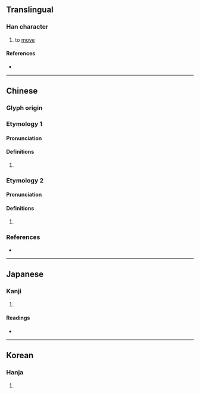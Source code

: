 {{character info/new}}
==Translingual==

===Han character===
{{Han char|rn=30|rad=口|as=04|sn=7|four=61010|canj=ROP|ids=⿰口化}}

# to [[move]]

====References====
* {{Han ref|kx=0178.120|dkj=03348|dj=0395.170|hdz=10590.050|uh=542A|ud=21546|bh=CA78|bd=51832}}

----

==Chinese==
{{attn|ltc}}{{attn|och}}

===Glyph origin===
{{Han etym}}

===Etymology 1===
{{zh-forms}}

====Pronunciation====
{{zh-pron
|m=é
|c=ngo4
|mc=
|oc=
|cat=
}}

====Definitions====
{{zh-hanzi}}

# {{rfdef|zh}}

===Etymology 2===
{{zh-forms}}

====Pronunciation====
{{zh-pron
|m=huā
|c=faa4
|mc=
|oc=
|cat=
}}

====Definitions====
{{zh-hanzi}}

# {{rfdef|zh}}

===References===
* {{R:yue:mfccd}}

----

==Japanese==

===Kanji===
{{ja-kanji|grade=|rs=口04}}

# {{defn|lang=ja|sort=口04}}

====Readings====
* {{ja-readings|on=[[ぐう]] (gū), [[げ]] (ge)|kun=[[うごく]] (ugoku), [[かえる]] (kaeru), [[かわる]] (kawaru)}}

----

==Korean==

===Hanja===
{{ko-hanja|hangeul=와|rv=wa|mr=wa}}

# {{defn|lang=ko|sort=口04}}